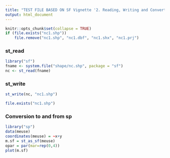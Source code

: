 ```yaml
---
title: "TEST FILE BASED ON SF Vignette '2. Reading, Writing and Converting Simple Features'"
output: html_document
---
```


```r
knitr::opts_chunk$set(collapse = TRUE)
if (file.exists("nc1.shp"))
	file.remove("nc1.shp", "nc1.dbf", "nc1.shx", "nc1.prj")
```

### st_read

```r
library("sf")
fname <- system.file("shape/nc.shp", package = "sf")
nc <- st_read(fname)
```

### st_write

```r
st_write(nc, "nc1.shp")
```

```r
file.exists("nc1.shp")
```

### Conversion to and from sp

```r
library("sp")
data(meuse)
coordinates(meuse) = ~x+y
m.sf = st_as_sf(meuse)
opar = par(mar=rep(0,4))
plot(m.sf)
```
